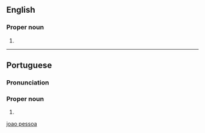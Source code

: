 ==English==
{{wikipedia}}

===Proper noun===
{{en-proper noun|head=João Pessoa}}

# {{place|en|municipality/state capital|s/Paraíba|c/Brazil}}

[[Category:English terms spelled with Ã|joao pessoa]]

----

==Portuguese==

===Pronunciation===
{{pt-IPA|br=Juão Pessôa|pt=Juão Pessoua}}

===Proper noun===
{{pt-proper noun|head=[[João]] [[pessoa|Pessoa]]}}

# {{place|pt|municipality/state capital|s/Paraíba|c/Brazil}}